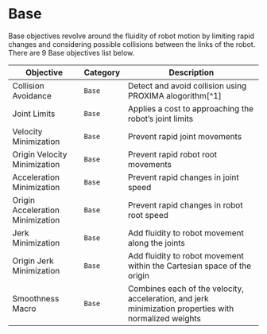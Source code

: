 # Base

Base objectives revolve around the fluidity of robot motion by limiting rapid changes and considering possible collisions between the links of the robot.
There are 9 Base objectives list below. 

| Objective | Category | Description |
| --- | --- | --- |
| Collision Avoidance | `Base` | Detect and avoid collision using PROXIMA alogorithm[^1] |
| Joint Limits | `Base` | Applies a cost to approaching the robot’s joint limits |
| Velocity Minimization | `Base` | Prevent rapid joint movements |
| Origin Velocity Minimization | `Base` | Prevent rapid robot root movements |
| Acceleration Minimization | `Base` | Prevent rapid changes in joint speed |
| Origin Acceleration Minimization | `Base` | Prevent rapid changes in robot root speed |
| Jerk Minimization | `Base` | Add fluidity to robot movement along the joints |
| Origin Jerk Minimization | `Base` |  Add fluidity to robot movement within the Cartesian space of the origin |
| Smoothness Macro | `Base` | Combines each of the velocity, acceleration, and jerk minimization properties with normalized weights |



